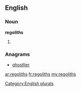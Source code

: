 ==English==

===Noun===
'''regoliths'''

# {{plural of|[[regolith]]}}

===Anagrams===
* [[ghostlier#English|ghostlier]]

[[Category:English plurals]]

[[ar:regoliths]]
[[fr:regoliths]]
[[my:regoliths]]